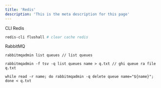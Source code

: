 ```yaml
---
title: 'Redis'
description: 'This is the meta description for this page'
---
```


CLI Redis
```bash
redis-cli flushall # clear cache redis
```




RabbitMQ

```
rabbitmqadmin list queues // list queues

rabbitmqadmin -f tsv -q list queues name > q.txt // ghi queue ra file q.txt

while read -r name; do rabbitmqadmin -q delete queue name="${name}"; done < q.txt 
```
